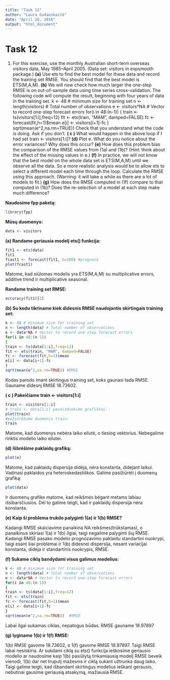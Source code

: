 ---
title: "Task 12"
author: "Laura Gudauskaitė"
date: "April 26, 2016"
output: "html_document"
---

Task 12
========================================================

1. For this exercise, use the monthly Australian short-term overseas visitors
data, May 1985–April 2005. (Data set: visitors in expsmooth
package.)
**(a)** Use ets to find the best model for these data and record the
training set RMSE. You should find that the best model is
ETS(M,A,M).
**(b)** We will now check how much larger the one-step RMSE is on
out-of-sample data using time series cross-validation. The following
code will compute the result, beginning with four years
of data in the training set.
k <- 48 # minimum size for training set
n <- length(visitors) # Total number of observations
e <- visitors*NA # Vector to record one-step forecast errors
for(i in 48:(n-1))
{
train <- ts(visitors[1:i],freq=12)
fit <- ets(train, "MAM", damped=FALSE)
fc <- forecast(fit,h=1)$mean
e[i] <- visitors[i+1]-fc
}
sqrt(mean(e^2,na.rm=TRUE))
Check that you understand what the code is doing. Ask if you
don’t.
 **( c )**  What would happen in the above loop if I had set
train <- visitors[1:i]?
**(d)** Plot e. What do you notice about the error variances? Why
does this occur?
**(e)** How does this problem bias the comparison of the RMSE values
from (1a) and (1b)? (Hint: think about the effect of the
missing values in e.)
**(f)** In practice, we will not know that the best model on the whole
data set is ETS(M,A,M) until we observe all the data. So a more
realistic analysis would be to allow ets to select a different
model each time through the loop. Calculate the RMSE using
this approach. (Warning: it will take a while as there are a lot
of models to fit.)
**(g)** How does the RMSE computed in (1f) compare to that computed
in (1b)? Does the re-selection of a model at each step
make much difference?

**Naudosime fpp paketą:**

```{r, message=FALSE}
library(fpp)
```

**Mūsų duomenys:**

```{r}
data <- visitors
```

**(a) Randame geriausia modelį ets() funkcija:**

```{r}
fit1 <- ets(data)
fit1
fcast1 <- forecast(fit1, h=100) #prognozė
plot(fcast1)
```

Matome, kad siūlomas modelis yra ETS(M,A,M) su multiplicative errors, additive trend ir multiplicative seasonal.

**Randame training set RMSE:**

```{r}
accuracy(fit1)[2]
```

**(b) Su kodu tikriname kiek didesnis RMSE naudojantis skirtingais training set:**

```{r}
k <- 48 # minimum size for training set
n <- length(data) # Total number of observations
e <- data*NA # Vector to record one-step forecast errors
for(i in 48:(n-1))
{
train <- ts(data[1:i],freq=12)
fit <- ets(train, "MAM", damped=FALSE)
fc <- forecast(fit,h=1)$mean
e[i] <- data[i+1]-fc
}
sqrt(mean(e^2,na.rm=TRUE)) #RMSE
```

Kodas parodo imant skirtingus training set, koks gaunasi tada RMSE. Gauname didesnį RMSE 18.73602.

**( c ) Pakeičiame train <- visitors[1:i]**

```{r}
train <- visitors[1:i]
# train <- data[1:i] pavaizduokime grafiškai:
plot(train)
#pažiūrėkime duomenis train:
train
```

Matome, kad duomenys nebėra laiko eilutė, o tiesiog vektorius. Nebegalime rinktis modelio laiko eilutei.

**(d) Išbrėšime paklaidų grafiką:**

```{r}
plot(e)
```

Matome, kad paklaidų dispersija didėja, nėra konstanta, didėjant laikui. Vadinasi paklaidos yra heteroskedastiškos. Galime pasižiūrėti į duomenų grafiką:

```{r}
plot(data)
```

Ir duomenų grafike matome, kad reikšmės bėgant metams labiau išsibarsčiusios. Dėl to galime teigti, kad ir paklaidų dispersija nėra konstanta.

**(e) Kaip ši problema trukdo palyginti 1(a) ir 1(b) RMSE?**

Kadangi RMSE skaiciavime panaikina NA reikšmes(trūkstamas), o panaikinus skiriasi 1(a) ir 1(b) ilgiai, taigi negalime palyginti šių RMSE. Kadangi RMSE pasako modelio prognozavimo paklaidu standartini nuokrypi, taigi esant šiai problemai ir 1(b) didesnei dispersija, nesant variacijai konstanta, didėja ir standartinis nuokrypis, RMSE. 

**(f) Sukame ciklą bandydami visus galimus modelius:**

```{r}
k <- 48 # minimum size for training set
n <- length(data) # Total number of observations
e <- data*NA # Vector to record one-step forecast errors
for(i in 48:(n-1))
{
train <- ts(data[1:i],freq=12)
fit <- ets(train)  
fc <- forecast(fit,h=1)$mean
e[i] <- data[i+1]-fc
}
sqrt(mean(e^2,na.rm=TRUE))  #RMSE

```

Labai ilgai sukamas ciklas, nepatogus būdas. RMSE gauname 18.97897

**(g) lyginame 1(b) ir 1(f) RMSE:**

1(b) RMSE gavome 18.73602, o 1(f) gavome RMSE 18.97897. Taigi RMSE labai nesiskiria. Ar sukdami ciklą su ets() funkcija ieškosime geriausio modelio ar naudosime kaip 1(b) pasiūlytą tinkamiausią modelį RMSE beveik vienodi, 1(b) dar net truputį mažesnis ir ciklą sukant užtrunka daug laiko. Taigi galime teigti, kad išbandant skirtingus modelius ieškant gerausio, nebutinai gausime geriausią atsakymą, mažiausia RMSE.
